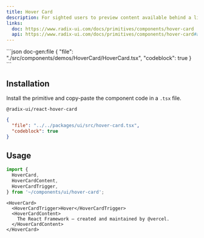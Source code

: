 ```yaml
---
title: Hover Card
description: For sighted users to preview content available behind a link.
links:
  doc: https://www.radix-ui.com/docs/primitives/components/hover-card
  api: https://www.radix-ui.com/docs/primitives/components/hover-card#api-reference
---
```


<ComponentPreview name='hover-card'>
```json doc-gen:file
{
  "file": "./src/components/demos/HoverCard/HoverCard.tsx",
  "codeblock": true
}
```
</ComponentPreview>

## Installation

Install the primitive and copy-paste the component code in a `.tsx` file.

```package-install
@radix-ui/react-hover-card
```

<div className='not-prose [&_figure]:max-h-[320px] [&_figure]:overflow-y-auto'>

```json doc-gen:file
{
  "file": "../../packages/ui/src/hover-card.tsx",
  "codeblock": true
}
```

</div>

## Usage

```ts
import {
  HoverCard,
  HoverCardContent,
  HoverCardTrigger,
} from '~/components/ui/hover-card';
```

```tsx
<HoverCard>
  <HoverCardTrigger>Hover</HoverCardTrigger>
  <HoverCardContent>
    The React Framework – created and maintained by @vercel.
  </HoverCardContent>
</HoverCard>
```

